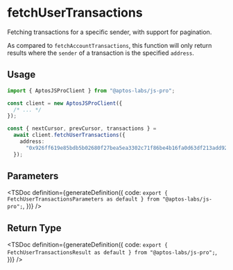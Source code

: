 
# fetchUserTransactions

Fetching transactions for a specific sender, with support for pagination.

As compared to `fetchAccountTransactions`, this function will only return results where the `sender` of a transaction is the specified `address`.

## Usage

```ts
import { AptosJSProClient } from "@aptos-labs/js-pro";

const client = new AptosJSProClient({
  /* ... */
});

const { nextCursor, prevCursor, transactions } =
  await client.fetchUserTransactions({
    address:
      "0x926ff619e85bdb5b02680f27bea5ea3302c71f86be4b16fa0d63df213add927a",
  });
```

## Parameters

<TSDoc
  definition={generateDefinition({
    code: `export { FetchUserTransactionsParameters as default } from "@aptos-labs/js-pro";`,
  })}
/>

## Return Type

<TSDoc
  definition={generateDefinition({
    code: `export { FetchUserTransactionsResult as default } from "@aptos-labs/js-pro";`,
  })}
/>
